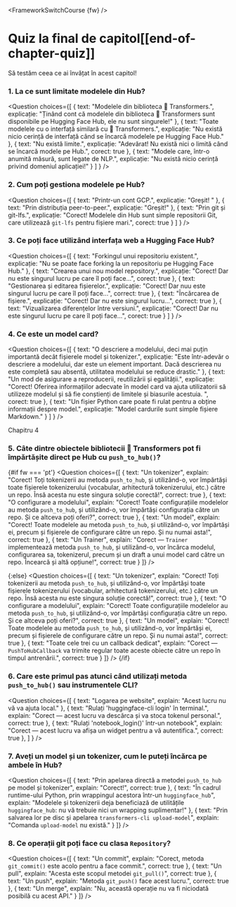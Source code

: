 <FrameworkSwitchCourse {fw} />

<!-- DISABLE-FRONTMATTER-SECTIONS -->

# Quiz la final de capitol[[end-of-chapter-quiz]]

<CourseFloatingBanner
    chapter={4}
    classNames="absolute z-10 right-0 top-0"
/>

Să testăm ceea ce ai învățat în acest capitol!
  
### 1. La ce sunt limitate modelele din Hub?

<Question
	choices={[ 
		{
			text: "Modelele din biblioteca 🤗 Transformers.",
			explicație: "Ținând cont că modelele din biblioteca 🤗 Transformers sunt disponibile pe Hugging Face Hub, ele nu sunt singurele!"
		},
		{
			text: "Toate modelele cu o interfață similară cu 🤗 Transformers.",
			explicație: "Nu există nicio cerință de interfață când se încarcă modelele pe Hugging Face Hub."
		},
		{
			text: "Nu există limite.",
			explicație: "Adevărat! Nu există nici o limită când se încarcă modele pe Hub.",
            corect: true
		},
        {
			text: "Modele care, într-o anumită măsură, sunt legate de NLP.",
			explicație: "Nu există nicio cerință privind domeniul aplicației!"
		}
	] }
/>

### 2. Cum poți gestiona modelele pe Hub?

<Question
	choices={[ 
		{
			text: "Printr-un cont GCP.",
			explicație: "Greșit! "
		},
		{
			text: "Prin distribuția peer-to-peer.",
			explicație: "Greșit!"
		},
		{
			text: "Prin git și git-lfs.",
			explicație: "Corect! Modelele din Hub sunt simple repositorii Git, care utilizează <code>git-lfs</code> pentru fișiere mari.",
            corect: true
		}
	] }
/>

### 3. Ce poți face utilizând interfața web a Hugging Face Hub?

<Question
	choices={[ 
		{
			text: "Forkingul unui repositoriu existent.",
			explicație: "Nu se poate face forking la un repositoriu pe Hugging Face Hub."
		},
		{
			text: "Crearea unui nou model repository.",
			explicație: "Corect! Dar nu este singurul lucru pe care îl poți face...",
            corect: true
		},
		{
			text: "Gestionarea și editarea fișierelor.",
			explicație: "Corect! Dar nuu este singurul lucru pe care îl poți face...",
            correct: true
		},
        {
			text: "Încărcarea de fișiere.",
			explicație: "Corect! Dar nu este singurul lucru...",
            correct: true
		},
        {
			text: "Vizualizarea diferențelor între versiuni.",
			explicație: "Corect! Dar nu este singurul lucru pe care îl poți face...",
            corect: true
		}
	] }
/>

### 4. Ce este un model card?

<Question
	choices={[ 
		{
			text: "O descriere a modelului, deci mai puțin importantă decât fișierele model și tokenizer.",
			explicație: "Este într-adevăr o descriere a modelului, dar este un element important. Dacă descrierea nu este completă sau absentă, utilitatea modelului se reduce drastic."
		},
		{
			text: "Un mod de asigurare a reproducerii, reutilizării și egalității.",
			explicație: "Corect! Oferirea informațiilor adecvate în model card va ajuta utilizatorii să utilizeze modelul și să fie conștienți de limitele și biasurile acestuia. ",
            corect: true
		},
		{
			text: "Un fișier Python care poate fi rulat pentru a obține informații despre model.",
			explicație: "Model cardurile sunt simple fișiere Markdown."
		}
	] }
/>

Chapitru 4

### 5. Câte dintre obiectele bibliotecii 🤗 Transformers pot fi împărtășite direct pe Hub cu `push_to_hub()`?

{#if fw === 'pt'}
<Question
	choices={[
		{
			text: "Un tokenizer",
			explain: "Corect! Toți tokenizerii au metoda <code>push_to_hub</code>, și utilizând-o, vor împărtăși toate fișierele tokenizerului (vocabular, arhitectură tokenizerului, etc.) către un repo. Însă acesta nu este singura soluție corectă!",
            correct: true
		},
		{
			text: "O configurare a modelului",
			explain: "Corect! Toate configurațiile modelelor au metoda <code>push_to_hub</code>, și utilizând-o, vor împărtăși configurația către un repo. Și ce altceva poți oferi?",
            correct: true
		},
		{
			text: "Un model",
			explain: "Corect! Toate modelele au metoda <code>push_to_hub</code>, și utilizând-o, vor împărtăși ei, precum și fișierele de configurare către un repo. Și nu numai asta!",
            correct: true
		},
        {
			text: "Un Trainer",
			explain: "Corect — <code>Trainer</code> implementează metoda <code>push_to_hub</code>, și utilizând-o, vor încărca modelul, configurarea sa, tokenizerul, precum și un draft a unui model card către un repo. Încearcă și altă opțiune!",
            correct: true
		}
	]}
/>

{:else}
<Question
	choices={[
		{
			text: "Un tokenizer",
			explain: "Corect! Toți tokenizerii au metoda <code>push_to_hub</code>, și utilizând-o, vor împărtăși toate fișierele tokenizerului (vocabular, arhitectură tokenizerului, etc.) către un repo. Însă acesta nu este singura soluție corectă!",
            correct: true
		},
		{
			text: "O configurare a modelului",
			explain: "Corect! Toate configurațiile modelelor au metoda <code>push_to_hub</code>, și utilizând-o, vor împărtăși configurația către un repo. Și ce altceva poți oferi?",
            correct: true
		},
		{
			text: "Un model",
			explain: "Corect! Toate modelele au metoda <code>push_to_hub</code>, și utilizând-o, vor împărtăși ei, precum și fișierele de configurare către un repo. Și nu numai asta!",
            correct: true
		},
        {
			text: "Toate cele trei cu un callback dedicat",
			explain: "Corect — <code>PushToHubCallback</code> va trimite regular toate aceste obiecte către un repo în timpul antrenării.",
            correct: true
		}
	]}
/>
{/if}

### 6. Care este primul pas atunci când utilizați metoda `push_to_hub()` sau instrumentele CLI?

<Question
	choices={[
		{
			text: "Logarea pe website",
			explain: "Acest lucru nu vă va ajuta local."
		},
		{
			text: "Rulați 'huggingface-cli login' în terminal.",
			explain: "Corect — acest lucru va descărca și va stoca tokenul personal.",
            correct: true
		},
		{
			text: "Rulați 'notebook_login()' într-un notebook",
			explain: "Corect — acest lucru va afișa un widget pentru a vă autentifica.",
            correct: true
		},
	]
    }
/>


### 7. Aveți un model și un tokenizer, cum le puteți încărca pe ambele în Hub?

<Question
	choices={[
		{
			text: "Prin apelarea directă a metodei `push_to_hub` pe model și tokenizer",
			explain: "Corect!",
            correct: true
		},
		{
			text: "În cadrul runtime-ului Python, prin wrappingul acestora într-un <code>huggingface_hub</code>",
			explain: "Modelele și tokenizerii deja beneficiază de utilitățile <code>huggingface_hub</code>: nu vă trebuie nici un wrapping suplimentar!"
		},
		{
			text: "Prin salvarea lor pe disc și apelarea <code>transformers-cli upload-model</code>",
			explain: "Comanda <code>upload-model</code> nu există."
		}
	]}
/>

### 8. Ce operații git poți face cu clasa `Repository`?

<Question
	choices={[
		{
			text: "Un commit",
			explain: "Corect, metoda <code>git_commit()</code> este acolo pentru a face commit.",
            correct: true
		},
		{
			text: "Un pull",
			explain: "Acesta este scopul metodei <code>git_pull()</code>",
            correct: true
		},
		{
			text: "Un push",
			explain: "Metoda <code>git_push()</code> face acest lucru.",
            correct: true
		},
		{
			text: "Un merge",
			explain: "Nu, această operație nu va fi niciodată posibilă cu acest API."
		}
	]}
/>